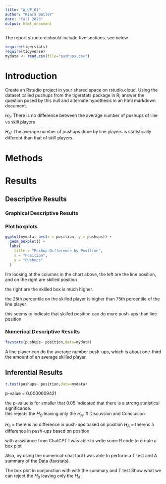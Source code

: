 ```yaml
---
title: "W_UP_01"
author: "Kiara Butler"
date: "fall 2023"
output: html_document
---
```




The report structure should include five sections.  see below



```r
require(tigerstats)
require(tidyverse)
mydata <- read.csv(file="pushups.csv")
```

# Introduction

<!--In this section you explain what you are trying to show. Where did the data come from? What is the research or other question you are trying to answer?!-->

Create an Rstudio project in your shared space on rstudio.cloud.  Using the dataset called pushups from the tigerstats package in R; answer the question posed by this null and alternate hypothesis in an html markdown document.

$H_0$: There is no difference between the average number of pushups of line vs skill players

$H_A$: The average number of pushups done by line players is statistically different than that of skill players.

# Methods

<!--Decide on your methods: use "variable analysis" or other appropriate descriptors. Make sure to choose at least one graphical method and at least one numerical method.!-->

# Results

<!--Divide this section into two sub-sections: One for your descriptive results and one for your inferential results.!-->

## Descriptive Results

### Graphical Descriptive Results

<!--Graphical results here. Make sure to show your code. Provide appropriate labels for axes, giving units if possible, and provide a good title for the graph, too. Use the graphical results to describe the patterns if any that exist in the data as focused toward the research question!-->
### Plot boxplots

```r
ggplot(mydata, aes(x = position, y = pushups)) +
  geom_boxplot() +
  labs(
    title = "Pushup Difference by Position",
    x = "Position",
    y = "Pushups"
  )
```

I'm looking at the columns in the chart above, the left are the line position, and on the right are skilled position  

the right are the skilled box is much higher.

the 25th percentile on the skilled player is higher than 75th percentile of the line player 

this seems to indicate that skilled position can do more push-ups than line position 


### Numerical Descriptive Results

<!--Numerical results go here. Use the numerical results to describe the patterns if any that exist in the data as focused toward the research question!-->
```r
favstats(pushups~ position,data=mydata)
```

A line player can do the average number push-ups, which is about one-third the amount of an average skilled player.

## Inferential Results

<!--State hypothesis clearly. Make sure your discussion of the inferential test covers all the aspects that the test output produces, such as test statistic, p-value etc. Make a decision about the null hypothesis, explain the assumptions on which the selected test/procedure was based, and why the chosen procedure satisfys the assumptions and is appropriate to answer the research question!-->
```r
t.test(pushups~ position,data=mydata)
```
p-value = 0.0000009421

the p-value is for smaller that 0.05 indicated that there is a strong statistical significance.  
this rejects the $H_O$ leaving only the $H_A$.
# Discussion and Conclusion

<!--Discussion and conclusion here. If you found a relationship be sure to consider whether the relationship occurs because one of the variavbles causes the other, or whether they perhasps are related for some other reason. Watch the chapter 6 videos from the GeorgeTown videos collection.!-->

$H_0$ = there is no difference in push-ups based on position
$H_A$ = there is a difference in push-ups based on position 

with assistance from ChatGPT I was able to write some R code to create a box plot 

Also, by using the numerical-chat tool I was able to perform a T test and A summary of the Data (favstats). 

The box plot in conjunction with with the summary and T test Show what we can reject the $H_0$ leaving only the $H_A$. 